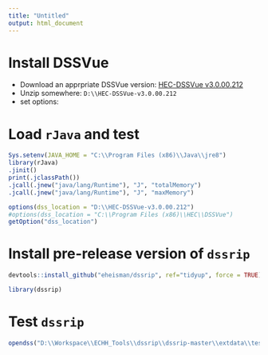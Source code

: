 ```yaml
---
title: "Untitled"
output: html_document
---
```


# Install DSSVue

* Download an apprpriate DSSVue version: [HEC-DSSVue v3.0.00.212](https://www.hec.usace.army.mil/software/hec-dssvue/downloads/dev/HEC-DSSVue-v3.0.00.212.7z)
* Unzip somewhere: `D:\\HEC-DSSVue-v3.0.00.212`
* set options:

# Load `rJava` and test
```r
Sys.setenv(JAVA_HOME = "C:\\Program Files (x86)\\Java\\jre8")
library(rJava)
.jinit()
print(.jclassPath())
.jcall(.jnew("java/lang/Runtime"), "J", "totalMemory")
.jcall(.jnew("java/lang/Runtime"), "J", "maxMemory")
```

```r
options(dss_location = "D:\\HEC-DSSVue-v3.0.00.212")
#options(dss_location = "C:\\Program Files (x86)\\HEC\\DSSVue")
getOption("dss_location")
```

# Install pre-release version of `dssrip`

```r
devtools::install_github("eheisman/dssrip", ref="tidyup", force = TRUE)
```

```r
library(dssrip)
```


# Test `dssrip`

```r
opendss("D:\\Workspace\\ECHH_Tools\\dssrip\\dssrip-master\\extdata\\test.dss") 
```

